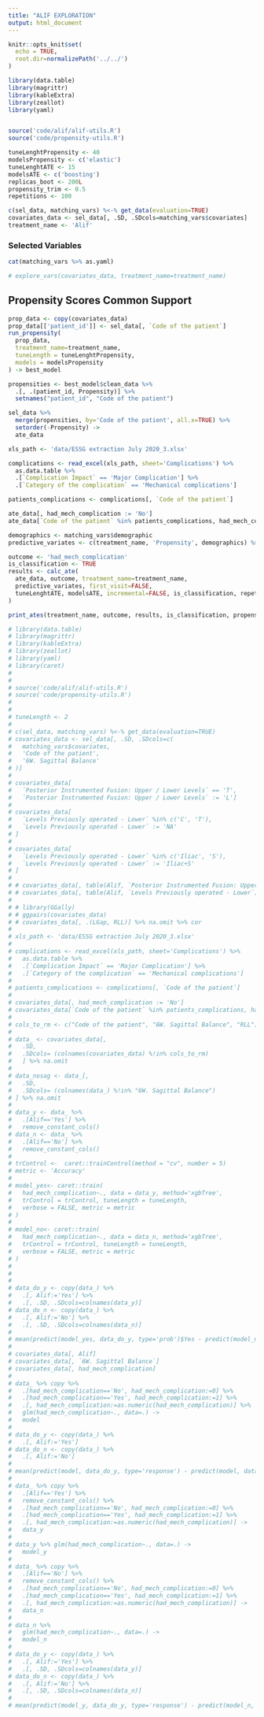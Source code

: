 ```yaml
---
title: "ALIF EXPLORATION"
output: html_document
---
```


```r
knitr::opts_knit$set(
  echo = TRUE, 
  root.dir=normalizePath('../../')
)
```

```r
library(data.table)
library(magrittr)
library(kableExtra)
library(zeallot)
library(yaml)


source('code/alif/alif-utils.R')
source('code/propensity-utils.R')

tuneLenghtPropensity <- 40
modelsPropensity <- c('elastic')
tuneLenghtATE <- 15
modelsATE <- c('boosting')
replicas_boot <- 200L
propensity_trim <- 0.5
repetitions <- 100

c(sel_data, matching_vars) %<-% get_data(evaluation=TRUE)
covariates_data <- sel_data[, .SD, .SDcols=matching_vars$covariates]
treatment_name <- 'Alif'
```

### Selected Variables

```r
cat(matching_vars %>% as.yaml)
```

```r
# explore_vars(covariates_data, treatment_name=treatment_name)
```


## Propensity Scores Common Support
```r
prop_data <- copy(covariates_data)
prop_data[['patient_id']] <- sel_data[, `Code of the patient`]
run_propensity(
  prop_data,
  treatment_name=treatment_name,
  tuneLength = tuneLenghtPropensity,
  models = modelsPropensity
) -> best_model

```

```r
propensities <- best_model$clean_data %>%
  .[, .(patient_id, Propensity)] %>%
  setnames("patient_id", "Code of the patient")

sel_data %>%
  merge(propensities, by='Code of the patient', all.x=TRUE) %>%
  setorder(-Propensity) ->
  ate_data

xls_path <- 'data/ESSG extraction July 2020_3.xlsx'

complications <- read_excel(xls_path, sheet='Complications') %>%
  as.data.table %>%
  .[`Complication Impact` == 'Major Complication'] %>% 
  .[`Category of the complication` == 'Mechanical complications']  

patients_complications <- complications[, `Code of the patient`]

ate_data[, had_mech_complication := 'No']
ate_data[`Code of the patient` %in% patients_complications, had_mech_complication := 'Yes'] 
```

```r
demographics <- matching_vars$demographic
predictive_variates <- c(treatment_name, 'Propensity', demographics) %>% unique
```

```r

outcome <- 'had_mech_complication'
is_classification <- TRUE
results <- calc_ate(
  ate_data, outcome, treatment_name=treatment_name,
  predictive_variates, first_visit=FALSE,
  tuneLenghtATE, modelsATE, incremental=FALSE, is_classification, repetitions
)
```


```r
print_ates(treatment_name, outcome, results, is_classification, propensity_trim, demographics)
```


```r
# library(data.table)
# library(magrittr)
# library(kableExtra)
# library(zeallot)
# library(yaml)
# library(caret)
# 
# 
# source('code/alif/alif-utils.R')
# source('code/propensity-utils.R')
# 
# 
# tuneLength <- 2
# 
# c(sel_data, matching_vars) %<-% get_data(evaluation=TRUE)
# covariates_data <- sel_data[, .SD, .SDcols=c(
#   matching_vars$covariates,
#   'Code of the patient',
#   '6W. Sagittal Balance'
# )]
# 
# covariates_data[
#   `Posterior Instrumented Fusion: Upper / Lower Levels` == 'T', 
#   `Posterior Instrumented Fusion: Upper / Lower Levels` := 'L']
# 
# covariates_data[
#   `Levels Previously operated - Lower` %in% c('C', 'T'),
#   `Levels Previously operated - Lower` := 'NA'
# ]
# 
# covariates_data[
#   `Levels Previously operated - Lower` %in% c('Iliac', 'S'),
#   `Levels Previously operated - Lower` := 'Iliac+S'
# ]
# 
# # covariates_data[, table(Alif, `Posterior Instrumented Fusion: Upper / Lower Levels`)]
# # covariates_data[, table(Alif, `Levels Previously operated - Lower`)]
# 
# # library(GGally)
# # ggpairs(covariates_data)
# # covariates_data[, .(LGap, RLL)] %>% na.omit %>% cor
# 
# xls_path <- 'data/ESSG extraction July 2020_3.xlsx'
# 
# complications <- read_excel(xls_path, sheet='Complications') %>%
#   as.data.table %>%
#   .[`Complication Impact` == 'Major Complication'] %>%
#   .[`Category of the complication` == 'Mechanical complications']
# 
# patients_complications <- complications[, `Code of the patient`]
# 
# covariates_data[, had_mech_complication := 'No']
# covariates_data[`Code of the patient` %in% patients_complications, had_mech_complication := 'Yes']
# 
# cols_to_rm <- c("Code of the patient", "6W. Sagittal Balance", "RLL")
# 
# data_ <- covariates_data[,
#   .SD,
#   .SDcols= (colnames(covariates_data) %!in% cols_to_rm)
#   ] %>% na.omit
# 
# data_nosag <- data_[,
#   .SD,
#   .SDcols= (colnames(data_) %!in% "6W. Sagittal Balance")
# ] %>% na.omit
# 
# data_y <- data_ %>% 
#   .[Alif=='Yes'] %>% 
#   remove_constant_cols()
# data_n <- data_ %>% 
#   .[Alif=='No'] %>% 
#   remove_constant_cols()
# 
# trControl <-  caret::trainControl(method = "cv", number = 5)
# metric <- 'Accuracy'
# 
# model_yes<- caret::train(
#   had_mech_complication~., data = data_y, method='xgbTree', 
#   trControl = trControl, tuneLength = tuneLength, 
#   verbose = FALSE, metric = metric
# )
# 
# model_no<- caret::train(
#   had_mech_complication~., data = data_n, method='xgbTree', 
#   trControl = trControl, tuneLength = tuneLength, 
#   verbose = FALSE, metric = metric
# )
# 
# 
# 
# data_do_y <- copy(data_) %>%
#   .[, Alif:='Yes'] %>% 
#   .[, .SD, .SDcols=colnames(data_y)]
# data_do_n <- copy(data_) %>%
#   .[, Alif:='No'] %>% 
#   .[, .SD, .SDcols=colnames(data_n)]
# 
# mean(predict(model_yes, data_do_y, type='prob')$Yes - predict(model_no, data_do_n, type='prob')$Yes)
# 
# covariates_data[, Alif]
# covariates_data[, `6W. Sagittal Balance`]
# covariates_data[, had_mech_complication]
# 
# data_ %>% copy %>% 
#   .[had_mech_complication=='No', had_mech_complication:=0] %>% 
#   .[had_mech_complication=='Yes', had_mech_complication:=1] %>% 
#   .[, had_mech_complication:=as.numeric(had_mech_complication)] %>% 
#   glm(had_mech_complication~., data=.) ->
#   model
# 
# data_do_y <- copy(data_) %>%
#   .[, Alif:='Yes'] 
# data_do_n <- copy(data_) %>%
#   .[, Alif:='No'] 
# 
# mean(predict(model, data_do_y, type='response') - predict(model, data_do_n, type='response'))
# 
# data_ %>% copy %>% 
#   .[Alif=='Yes'] %>% 
#   remove_constant_cols() %>% 
#   .[had_mech_complication=='No', had_mech_complication:=0] %>% 
#   .[had_mech_complication=='Yes', had_mech_complication:=1] %>% 
#   .[, had_mech_complication:=as.numeric(had_mech_complication)] ->
#   data_y
# 
# data_y %>% glm(had_mech_complication~., data=.) ->
#   model_y
# 
# data_ %>% copy %>% 
#   .[Alif=='No'] %>% 
#   remove_constant_cols() %>% 
#   .[had_mech_complication=='No', had_mech_complication:=0] %>% 
#   .[had_mech_complication=='Yes', had_mech_complication:=1] %>% 
#   .[, had_mech_complication:=as.numeric(had_mech_complication)] -> 
#   data_n
# 
# data_n %>% 
#   glm(had_mech_complication~., data=.) ->
#   model_n
# 
# data_do_y <- copy(data_) %>%
#   .[, Alif:='Yes'] %>% 
#   .[, .SD, .SDcols=colnames(data_y)]
# data_do_n <- copy(data_) %>%
#   .[, Alif:='No'] %>% 
#   .[, .SD, .SDcols=colnames(data_n)]
# 
# mean(predict(model_y, data_do_y, type='response') - predict(model_n, data_do_n, type='response'))


```

